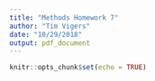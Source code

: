 ```yaml
---
title: "Methods Homework 7"
author: "Tim Vigers"
date: "10/29/2018"
output: pdf_document
---
```


```r
knitr::opts_chunk$set(echo = TRUE)
```

```r

```